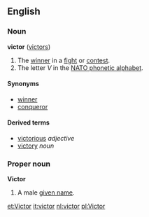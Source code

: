 ==English==
=== Noun ===
'''victor''' ([[victors]])

# The [[winner]] in a [[fight]] or [[contest]].
#The letter ''V'' in the [[NATO phonetic alphabet]].

====Synonyms====
*[[winner]]
*[[conqueror]]

====Derived terms====
*[[victorious]] ''adjective''
*[[victory]] ''noun''

===Proper noun===
'''Victor'''

# A male [[given name]].

[[et:Victor]]
[[it:victor]]
[[nl:victor]]
[[pl:Victor]]